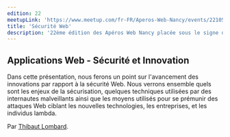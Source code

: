 ```yaml
---
edition: 22
meetupLink: 'https://www.meetup.com/fr-FR/Aperos-Web-Nancy/events/221050677/'
title: 'Sécurité Web'
description: '22ème édition des Apéros Web Nancy placée sous le signe de la sécurité Web.'
---
```


## Applications Web - Sécurité et Innovation

Dans cette présentation, nous ferons un point sur l'avancement des innovations par rapport à la sécurité Web. Nous verrons ensemble quels sont les enjeux de la sécurisation, quelques techniques utilisées par des internautes malveillants ainsi que les moyens utilisés pour se prémunir des attaques Web ciblant les nouvelles technologies, les entreprises, et les individus lambda.

Par [Thibaut Lombard](http://thibautlombard.cf/b/).
